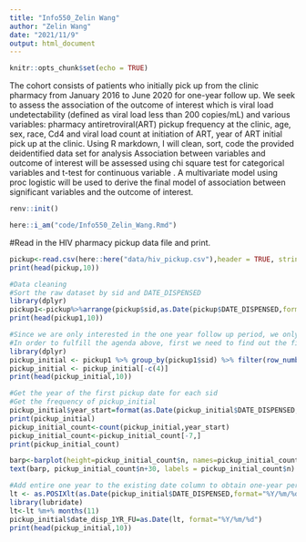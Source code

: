 ---
title: "Info550_Zelin Wang"
author: "Zelin Wang"
date: "2021/11/9"
output: html_document
---

```{r setup, include=FALSE}
knitr::opts_chunk$set(echo = TRUE)
```

The cohort consists of patients who initially pick up from the clinic pharmacy from January 2016 to June 2020 for one-year follow up.
We seek to assess the association of the outcome of interest which is viral load undetectability (defined as viral load less than 200 copies/mL) and various variables: pharmacy antiretroviral(ART) pickup frequency at the clinic, age, sex, race, Cd4 and viral load count at initiation of ART, year of ART initial pick up at the clinic. 
Using R markdown, I will clean, sort, code the provided deidentified data set  for analysis 
Association between variables and outcome of interest will be assessed using chi square test  for categorical variables and t-test for continuous variable .
A multivariate model using proc logistic will be used to derive the final model of association between significant variables and the outcome of interest. 

```{r}
renv::init()
```

```{r}
here::i_am("code/Info550_Zelin_Wang.Rmd")
```



#Read in the HIV pharmacy pickup data file and print.
```{r}
pickup<-read.csv(here::here("data/hiv_pickup.csv"),header = TRUE, stringsAsFactors = FALSE)
print(head(pickup,10))
```

```{r}
#Data cleaning
#Sort the raw dataset by sid and DATE_DISPENSED
library(dplyr)
pickup1<-pickup%>%arrange(pickup$sid,as.Date(pickup$DATE_DISPENSED,format="%Y/%m/%d"))
print(head(pickup1,10))
```
```{r}
#Since we are only interested in the one year follow up period, we only need to keep the records within one year since the first pharmacy pick up date.
#In order to fulfill the agenda above, first we need to find out the first pick up date for all sid(Individuals)
library(dplyr)
pickup_initial <- pickup1 %>% group_by(pickup1$sid) %>% filter(row_number()==1)
pickup_initial <- pickup_initial[-c(4)]
print(head(pickup_initial,10))
```
```{r}
#Get the year of the first pickup date for each sid
#Get the frequency of pickup_initial
pickup_initial$year_start=format(as.Date(pickup_initial$DATE_DISPENSED, format="%Y/%m/%d"),"%Y")
print(pickup_initial)
pickup_initial_count<-count(pickup_initial,year_start)
pickup_initial_count<-pickup_initial_count[-7,]
print(pickup_initial_count)
```
```{r}
barp<-barplot(height=pickup_initial_count$n, names=pickup_initial_count$year_start, main = "# of individuals Initial pick up year", col = rainbow(7),ylim = c(0, 700))
text(barp, pickup_initial_count$n+30, labels = pickup_initial_count$n)
```



```{r}
#Add entire one year to the existing date column to obtain one-year periods.
lt <- as.POSIXlt(as.Date(pickup_initial$DATE_DISPENSED,format="%Y/%m/%d"))
library(lubridate)
lt<-lt %m+% months(11)
pickup_initial$date_disp_1YR_FU=as.Date(lt, format="%Y/%m/%d")
print(head(pickup_initial,10))
```


